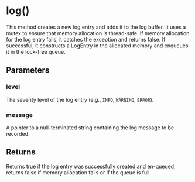 # log()

This method creates a new log entry and adds it to the log buffer. It uses a
mutex to ensure that memory allocation is thread-safe. If memory allocation for
the log entry fails, it catches the exception and returns false. If successful,
it constructs a LogEntry in the allocated memory and enqueues it in the
lock-free queue.


## Parameters


### level

The severity level of the log entry (e.g., `INFO`, `WARNING`, `ERROR`).


### message

A pointer to a null-terminated string containing the log message to be recorded.


## Returns

Returns true if the log entry was successfully created and en-queued; returns
false if memory allocation fails or if the queue is full.
